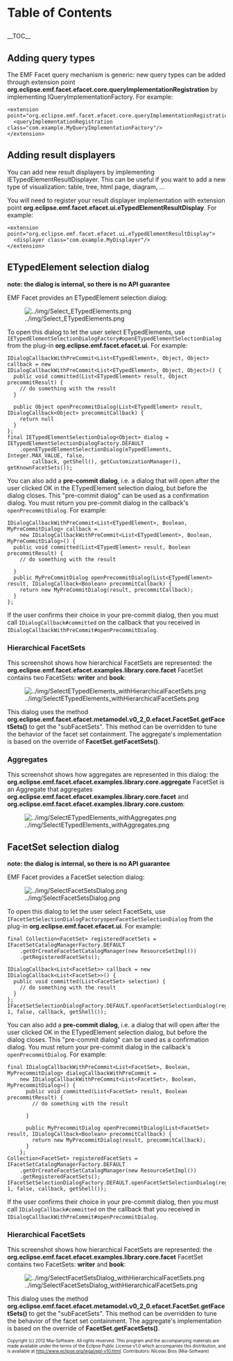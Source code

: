 <h1>Table of Contents</h1>
__TOC__

== Adding query types ==
The EMF Facet query mechanism is generic: new query types can be added through extension point '''org.eclipse.emf.facet.efacet.core.queryImplementationRegistration''' by implementing IQueryImplementationFactory. For example:
<pre>
<extension point="org.eclipse.emf.facet.efacet.core.queryImplementationRegistration">
  <queryImplementationRegistration class="com.example.MyQueryImplementationFactory"/>
</extension>
</pre>

== Adding result displayers ==
You can add new result displayers by implementing IETypedElementResultDisplayer. This can be useful if you want to add a new type of visualization: table, tree, html page, diagram, ...

You will need to register your result displayer implementation with extension point '''org.eclipse.emf.facet.efacet.ui.eTypedElementResultDisplay'''. For example:
<pre>
<extension point="org.eclipse.emf.facet.efacet.ui.eTypedElementResultDisplay">
  <displayer class="com.example.MyDisplayer"/>
</extension>
</pre>

== ETypedElement selection dialog ==
'''note: the dialog is internal, so there is no API guarantee'''

EMF Facet provides an ETypedElement selection dialog:

[[Image:../img/Select_ETypedElements.png]]

To open this dialog to let the user select ETypedElements, use <code>IETypedElementSelectionDialogFactory#openETypedElementSelectionDialog</code> from the plug-in '''org.eclipse.emf.facet.efacet.ui'''. For example:

<pre>
IDialogCallbackWithPreCommit<List<ETypedElement>, Object, Object> callback = new 
IDialogCallbackWithPreCommit<List<ETypedElement>, Object, Object>() {
  public void committed(List<ETypedElement> result, Object precommitResult) {
    // do something with the result
  }

  public Object openPrecommitDialog(List<ETypedElement> result, IDialogCallback<Object> precommitCallback) {
    return null
  }
};
final IETypedElementSelectionDialog<Object> dialog = IETypedElementSelectionDialogFactory.DEFAULT
    .openETypedElementSelectionDialog(eTypedElements, Integer.MAX_VALUE, false,
        callback, getShell(), getCustomizationManager(), getKnownFacetSets());
</pre>

You can also add a '''pre-commit dialog''', i.e. a dialog that will open after the user clicked OK in the ETypedElement selection dialog, but before the dialog closes. This "pre-commit dialog" can be used as a confirmation dialog. You must return you pre-commit dialog in the callback's <code>openPrecommitDialog</code>. For example:
<pre>
IDialogCallbackWithPreCommit<List<ETypedElement>, Boolean, MyPreCommitDialog> callback = 
    new IDialogCallbackWithPreCommit<List<ETypedElement>, Boolean, MyPreCommitDialog>() {
  public void committed(List<ETypedElement> result, Boolean precommitResult) {
    // do something with the result
    
  }
  public MyPreCommitDialog openPrecommitDialog(List<ETypedElement> result, IDialogCallback<Boolean> precommitCallback) {
    return new MyPreCommitDialog(result, precommitCallback);
  }
};
</pre>

If the user confirms their choice in your pre-commit dialog, then you must call <code>IDialogCallback#committed</code> on the callback that you received in <code>IDialogCallbackWithPreCommit#openPrecommitDialog</code>.


=== Hierarchical FacetSets ===
This screenshot shows how hierarchical FacetSets are represented: the '''org.eclipse.emf.facet.efacet.examples.library.core.facet''' FacetSet contains two FacetSets: '''writer''' and '''book''':

[[Image:../img/SelectETypedElements_withHierarchicalFacetSets.png]]

This dialog uses the method '''org.eclipse.emf.facet.efacet.metamodel.v0_2_0.efacet.FacetSet.getFacetSets()''' to get the "subFacetSets". This method can be overridden to tune the behavior of the facet set containment. The aggregate's implementation is based on the override of '''FacetSet.getFacetSets()'''.

=== Aggregates ===

This screenshot shows how aggregates are represented in this dialog: the '''org.eclipse.emf.facet.efacet.examples.library.core.aggregate''' FacetSet is an Aggregate that aggregates '''org.eclipse.emf.facet.efacet.examples.library.core.facet''' and '''org.eclipse.emf.facet.efacet.examples.library.core.custom''':

[[Image:../img/SelectETypedElements_withAggregates.png]]


== FacetSet selection dialog ==
'''note: the dialog is internal, so there is no API guarantee'''

EMF Facet provides a FacetSet selection dialog:

[[Image:../img/SelectFacetSetsDialog.png]]

To open this dialog to let the user select FacetSets, use <code>IFacetSetSelectionDialogFactoryopenFacetSetSelectionDialog</code> from the plug-in '''org.eclipse.emf.facet.efacet.ui'''. For example:

<pre>
final Collection<FacetSet> registeredFacetSets = IFacetSetCatalogManagerFactory.DEFAULT
    .getOrCreateFacetSetCatalogManager(new ResourceSetImpl())
    .getRegisteredFacetSets();

IDialogCallback<List<FacetSet>> callback = new IDialogCallback<List<FacetSet>>() {
  public void committed(List<FacetSet> selection) {
    // do something with the result
  }
};
IFacetSetSelectionDialogFactory.DEFAULT.openFacetSetSelectionDialog(registeredFacetSets, 1, false, callback, getShell());
</pre>

You can also add a '''pre-commit dialog''', i.e. a dialog that will open after the user clicked OK in the ETypedElement selection dialog, but before the dialog closes. This "pre-commit dialog" can be used as a confirmation dialog. You must return your pre-commit dialog in the callback's <code>openPrecommitDialog</code>. For example:
<pre>
final IDialogCallbackWithPreCommit<List<FacetSet>, Boolean, MyPrecommitDialog> dialogCallbackWithPreCommit =
    new IDialogCallbackWithPreCommit<List<FacetSet>, Boolean, MyPrecommitDialog>() {
      public void committed(List<FacetSet> result, Boolean precommitResult) {
        // do something with the result

      }

      public MyPrecommitDialog openPrecommitDialog(List<FacetSet> result, IDialogCallback<Boolean> precommitCallback) {
        return new MyPrecommitDialog(result, precommitCallback);
      }
    };
Collection<FacetSet> registeredFacetSets = IFacetSetCatalogManagerFactory.DEFAULT
    .getOrCreateFacetSetCatalogManager(new ResourceSetImpl())
    .getRegisteredFacetSets();
IFacetSetSelectionDialogFactory.DEFAULT.openFacetSetSelectionDialog(registeredFacetSets, 1, false, callback, getShell());
</pre>

If the user confirms their choice in your pre-commit dialog, then you must call <code>IDialogCallback#committed</code> on the callback that you received in <code>IDialogCallbackWithPreCommit#openPrecommitDialog</code>.

=== Hierarchical FacetSets ===
This screenshot shows how hierarchical FacetSets are represented: the '''org.eclipse.emf.facet.efacet.examples.library.core.facet''' FacetSet contains two FacetSets: '''writer''' and '''book''':

[[Image:../img/SelectFacetSetsDialog_withHierarchicalFacetSets.png]]

This dialog uses the method '''org.eclipse.emf.facet.efacet.metamodel.v0_2_0.efacet.FacetSet.getFacetSets()''' to get the "subFacetSets". This method can be overridden to tune the behavior of the facet set containment. The aggregate's implementation is based on the override of '''FacetSet.getFacetSets()'''.

<font size="-2">
Copyright (c) 2012 Mia-Software.
All rights reserved. This program and the accompanying materials
are made available under the terms of the Eclipse Public License v1.0
which accompanies this distribution, and is available at
http://www.eclipse.org/legal/epl-v10.html.
Contributors: Nicolas Bros (Mia-Software)
</font>
